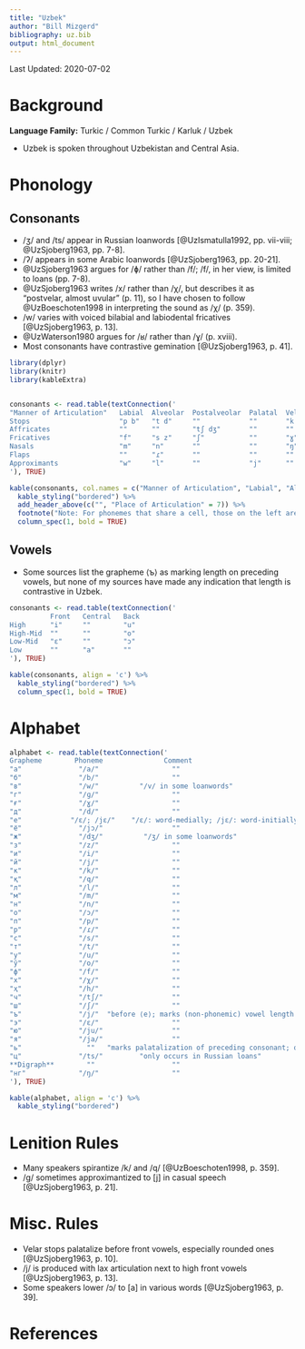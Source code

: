 ```yaml
---
title: "Uzbek"
author: "Bill Mizgerd"
bibliography: uz.bib
output: html_document
---
```


Last Updated: 2020-07-02

# Background

**Language Family:** Turkic / Common Turkic / Karluk / Uzbek

* Uzbek is spoken throughout Uzbekistan and Central Asia.

# Phonology

## Consonants

* /ʒ/ and /ts/ appear in Russian loanwords [@UzIsmatulla1992, pp. vii-viii; @UzSjoberg1963, pp. 7-8].
* /ʔ/ appears in some Arabic loanwords [@UzSjoberg1963, pp. 20-21].
* @UzSjoberg1963 argues for /ɸ/ rather than /f/; /f/, in her view, is limited to loans (pp. 7-8).
* @UzSjoberg1963 writes /x/ rather than /χ/, but describes it as "postvelar, almost uvular" (p. 11), so I have chosen to follow @UzBoeschoten1998 in interpreting the sound as /χ/ (p. 359).
* /w/ varies with voiced bilabial and labiodental fricatives [@UzSjoberg1963, p. 13].
* @UzWaterson1980 argues for /ʁ/ rather than /ɣ/ (p. xviii).
* Most consonants have contrastive gemination [@UzSjoberg1963, p. 41].

```r

library(dplyr)
library(knitr)
library(kableExtra)


consonants <- read.table(textConnection('
"Manner of Articulation"   Labial  Alveolar  Postalveolar  Palatal  Velar  Uvular  Glottal
Stops                      "p b"   "t d"     ""            ""       "k ɡ"  "q"     ""
Affricates                 ""      ""        "tʃ dʒ"       ""       ""     ""      ""
Fricatives                 "f"     "s z"     "ʃ"           ""       "ɣ"    "χ"     "h"
Nasals                     "m"     "n"       ""            ""       "ŋ"    ""      ""
Flaps                      ""      "ɾ"       ""            ""       ""     ""      ""
Approximants               "w"     "l"       ""            "j"      ""     ""      ""
'), TRUE)

kable(consonants, col.names = c("Manner of Articulation", "Labial", "Alveolar", "Postalveolar", "Palatal", "Velar", "Uvular", "Glottal"), align = 'c') %>%
  kable_styling("bordered") %>%
  add_header_above(c("", "Place of Articulation" = 7)) %>%
  footnote("Note: For phonemes that share a cell, those on the left are voiceless, whereas those on the right are voiced.", general_title = "") %>%
  column_spec(1, bold = TRUE)
```

## Vowels

* Some sources list the grapheme ⟨ъ⟩ as marking length on preceding vowels, but none of my sources have made any indication that length is contrastive in Uzbek.

```r
consonants <- read.table(textConnection('
          Front   Central   Back
High      "i"     ""        "u"
High-Mid  ""      ""        "o"
Low-Mid   "ɛ"     ""        "ɔ"
Low       ""      "a"       ""
'), TRUE)

kable(consonants, align = 'c') %>%
  kable_styling("bordered") %>%
  column_spec(1, bold = TRUE)
```

# Alphabet

```r

alphabet <- read.table(textConnection('
Grapheme        Phoneme               Comment
"а"              "/a/"                  ""
"б"              "/b/"                  ""
"в"              "/w/"          "/v/ in some loanwords"  
"г"              "/ɡ/"                  ""
"ғ"              "/ɣ/"                  ""
"д"              "/d/"                  ""
"е"            "/ɛ/; /jɛ/"    "/ɛ/: word-medially; /jɛ/: word-initially"  
"ё"              "/jɔ/"                 ""
"ж"              "/dʒ/"          "/ʒ/ in some loanwords"  
"з"              "/z/"                  ""
"и"              "/i/"                  ""
"й"              "/j/"                  ""
"к"              "/k/"                  ""
"қ"              "/q/"                  ""
"л"              "/l/"                  ""
"м"              "/m/"                  ""
"н"              "/n/"                  ""
"о"              "/ɔ/"                  ""
"п"              "/p/"                  ""
"р"              "/ɾ/"                  ""
"с"              "/s/"                  ""
"т"              "/t/"                  ""
"у"              "/u/"                  ""
"ў"              "/o/"                  ""
"ф"              "/f/"                  ""
"х"              "/χ/"                  ""
"ҳ"              "/h/"                  ""
"ч"              "/tʃ/"                 ""
"ш"              "/ʃ/"                  ""
"ъ"              "/j/"  "before ⟨е⟩; marks (non-phonemic) vowel length (postvocalically) - see note above"
"э"              "/ɛ/"                  ""
"ю"              "/ju/"                 ""
"я"              "/ja/"                 ""
"ь"                ""   "marks palatalization of preceding consonant; only occurs in Russian loans"  
"ц"              "/ts/"         "only occurs in Russian loans"
**Digraph**        ""                   ""
"нг"             "/ŋ/"                  ""
'), TRUE)

kable(alphabet, align = 'c') %>%
  kable_styling("bordered")
```  

# Lenition Rules

* Many speakers spirantize /k/ and /q/ [@UzBoeschoten1998, p. 359].
* /ɡ/ sometimes approximantized to [j] in casual speech [@UzSjoberg1963, p. 21].

# Misc. Rules

* Velar stops palatalize before front vowels, especially rounded ones [@UzSjoberg1963, p. 10].
* /j/ is produced with lax articulation next to high front vowels [@UzSjoberg1963, p. 13].
* Some speakers lower /ɔ/ to [a] in various words [@UzSjoberg1963, p. 39].

# References
